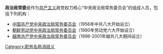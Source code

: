 '''政治局常委'''是作为[[共产主义|共产主义]]政党权力核心“中央政治局常务委员会”的组成人员，包括下列机构：
*[[中国共产党中央政治局常务委员会|中国共产党中央政治局常务委员会]]（1956年中共八大开始设立）
*[[朝鲜劳动党中央政治局常务委员会|朝鲜劳动党中央政治局常务委员会]]（1980年劳动党六大开始设立）
*[[越南共产党中央政治局常务委员会|越南共产党中央政治局常务委员会]]（1996-2001年越共八大期间设立）
{{Disambig|Cat=五字组织机构消歧义}}

[[Category:职务名称消歧义|Category:职务名称消歧义]]